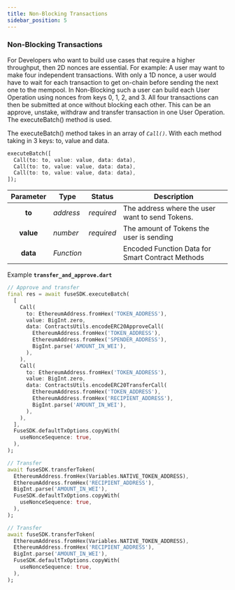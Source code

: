 ```yaml
---
title: Non-Blocking Transactions
sidebar_position: 5
---
```


### Non-Blocking Transactions

For Developers who want to build use cases that require a higher throughput, then 2D nonces are essential. For example: A user may want to make four independent transactions. With only a 1D nonce, a user would have to wait for each transaction to get on-chain before sending the next one to the mempool. In Non-Blocking such a user can build each User Operation using nonces from keys 0, 1, 2, and 3. All four transactions can then be submitted at once without blocking each other. This can be an approve, unstake, withdraw and transfer transaction in one User Operation. The executeBatch() method is used.

The executeBatch() method takes in an array of _`Call()`_. With each method taking in 3 keys: to, value and data.

```dart
executeBatch([
  Call(to: to, value: value, data: data),
  Call(to: to, value: value, data: data),
  Call(to: to, value: value, data: data),
]);
```

| Parameter | Type       | Status     | Description                                      |
| :-------: | ---------- | ---------- | ------------------------------------------------ |
|  **to**   | _address_  | _required_ | The address where the user want to send Tokens.  |
| **value** | _number_   | _required_ | The amount of Tokens the user is sending         |
| **data**  | _Function_ |            | Encoded Function Data for Smart Contract Methods |

Example **`transfer_and_approve.dart`**

```dart
// Approve and transfer
final res = await fuseSDK.executeBatch(
  [
    Call(
      to: EthereumAddress.fromHex('TOKEN_ADDRESS'),
      value: BigInt.zero,
      data: ContractsUtils.encodeERC20ApproveCall(
        EthereumAddress.fromHex('TOKEN_ADDRESS'),
        EthereumAddress.fromHex('SPENDER_ADDRESS'),
        BigInt.parse('AMOUNT_IN_WEI'),
      ),
    ),
    Call(
      to: EthereumAddress.fromHex('TOKEN_ADDRESS'),
      value: BigInt.zero,
      data: ContractsUtils.encodeERC20TransferCall(
        EthereumAddress.fromHex('TOKEN_ADDRESS'),
        EthereumAddress.fromHex('RECIPIENT_ADDRESS'),
        BigInt.parse('AMOUNT_IN_WEI'),
      ),
    ),
  ],
  FuseSDK.defaultTxOptions.copyWith(
    useNonceSequence: true,
  ),
);

// Transfer
await fuseSDK.transferToken(
  EthereumAddress.fromHex(Variables.NATIVE_TOKEN_ADDRESS),
  EthereumAddress.fromHex('RECIPIENT_ADDRESS'),
  BigInt.parse('AMOUNT_IN_WEI'),
  FuseSDK.defaultTxOptions.copyWith(
    useNonceSequence: true,
  ),
);

// Transfer
await fuseSDK.transferToken(
  EthereumAddress.fromHex(Variables.NATIVE_TOKEN_ADDRESS),
  EthereumAddress.fromHex('RECIPIENT_ADDRESS'),
  BigInt.parse('AMOUNT_IN_WEI'),
  FuseSDK.defaultTxOptions.copyWith(
    useNonceSequence: true,
  ),
);
```
